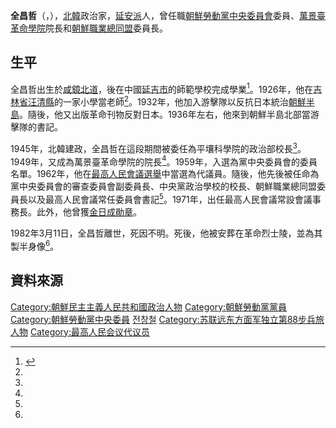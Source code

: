 {{noteTA
|G1=Country
|1=zh:朝鮮; zh-cn:朝鲜; zh-tw:朝鮮; zh-hk:朝鮮; zh-sg:朝鲜;
}}

'''全昌哲'''（{{lang|ko|전창철}}，{{bd|1905年|4月10日|1982年|3月11日|}}），[[北韓|北韓]]政治家，[[延安派|延安派]]人，曾任職[[朝鮮勞動黨中央委員會|朝鮮勞動黨中央委員會]]委員、[[萬景臺革命學院|萬景臺革命學院]]院長和[[朝鮮職業總同盟|朝鮮職業總同盟]]委員長。

==生平==
全昌哲出生於[[咸鏡北道|咸鏡北道]]，後在中國[[延吉市|延吉市]]的師範學校完成學業<ref name="cybernk">{{Cite web |url=http://www.cybernk.net/infoText/InfoHumanDetail.aspx?rightType=3&direct=1&SearchSubject=null&SearchAdminst=null&SearchSubject=null&SearchAdminst=null&SearchSubject=null&SearchAdminst=null&SearchSubject=null&SearchAdminst=null&SearchSubject=null&SearchAdminst=null&SearchSubject=null&SearchAdminst=null&SearchSubject=null&SearchAdminst=null&schword=&cp=6&mc=EJ0902&hid=EJ090200229598&direct=1&SearchSubject=null&SearchAdminst=null |title=전창철(全昌哲) |accessdate=2014-03-06 |archive-date=2015-09-23 |archive-url=https://web.archive.org/web/20150923231651/http://www.cybernk.net/infoText/InfoHumanDetail.aspx?rightType=3&direct=1&SearchSubject=null&SearchAdminst=null&SearchSubject=null&SearchAdminst=null&SearchSubject=null&SearchAdminst=null&SearchSubject=null&SearchAdminst=null&SearchSubject=null&SearchAdminst=null&SearchSubject=null&SearchAdminst=null&SearchSubject=null&SearchAdminst=null&schword=&cp=6&mc=EJ0902&hid=EJ090200229598&direct=1&SearchSubject=null&SearchAdminst=null |dead-url=no }}</ref>。1926年，他在[[吉林省|吉林省]][[汪清縣|汪清縣]]的一家小學當老師<ref name="cybernk"/>。1932年，他加入游擊隊以反抗日本統治[[朝鮮半島|朝鮮半島]]。隨後，他又出版革命刊物反對日本。1936年左右，他來到朝鮮半島北部當游擊隊的書記。

1945年，北韓建政，全昌哲在這段期間被委任為平壤科學院的政治部校長<ref name="cybernk"/>。1949年，又成為萬景臺革命學院的院長<ref name="cybernk"/>。1959年，入選為黨中央委員會的委員名單。1962年，他在[[1962年朝鮮民主主義人民共和國最高人民會議選舉|最高人民會議選舉]]中當選為代議員。隨後，他先後被任命為黨中央委員會的審查委員會副委員長、中央黨政治學校的校長、朝鮮職業總同盟委員長以及最高人民會議常任委員會書記<ref name="cybernk"/>。1971年，出任最高人民會議常設會議事務長。此外，他曾獲[[金日成勛章|金日成勛章]]。

1982年3月11日，全昌哲離世，死因不明。死後，他被安葬在革命烈士陵，並為其製半身像<ref name="cybernk"/>。


==資料來源==
{{reflist}}

[[Category:朝鮮民主主義人民共和國政治人物|Category:朝鮮民主主義人民共和國政治人物]]
[[Category:朝鮮勞動黨黨員|Category:朝鮮勞動黨黨員]]
[[Category:朝鮮勞動黨中央委員|Category:朝鮮勞動黨中央委員]]
[[Category:咸鏡北道出身人物|전창철]]
[[Category:苏联远东方面军独立第88步兵旅人物|Category:苏联远东方面军独立第88步兵旅人物]]
[[Category:最高人民会议代议员|Category:最高人民会议代议员]]